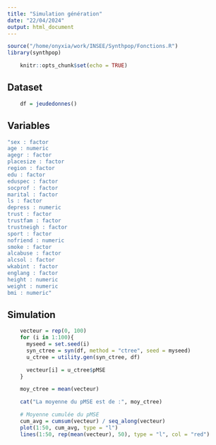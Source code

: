 ```yaml
---
title: "Simulation génération"
date: "22/04/2024"
output: html_document
---
```


```r
source("/home/onyxia/work/INSEE/Synthpop/Fonctions.R")
library(synthpop)
```

```r
    knitr::opts_chunk$set(echo = TRUE)
```

## Dataset
```r
    df = jeudedonnes()
```

## Variables
```r
"sex : factor 
age : numeric 
agegr : factor 
placesize : factor 
region : factor 
edu : factor 
eduspec : factor 
socprof : factor 
marital : factor 
ls : factor 
depress : numeric 
trust : factor 
trustfam : factor 
trustneigh : factor 
sport : factor 
nofriend : numeric 
smoke : factor 
alcabuse : factor 
alcsol : factor 
wkabint : factor 
englang : factor 
height : numeric 
weight : numeric 
bmi : numeric"
```

## Simulation
```r
    vecteur = rep(0, 100)
    for (i in 1:100){
      myseed = set.seed(i)
      syn_ctree = syn(df, method = "ctree", seed = myseed)
      u_ctree = utility.gen(syn_ctree, df)

      vecteur[i] = u_ctree$pMSE
    }

    moy_ctree = mean(vecteur)

    cat("La moyenne du pMSE est de :", moy_ctree)

    # Moyenne cumulée du pMSE 
    cum_avg = cumsum(vecteur) / seq_along(vecteur)
    plot(1:50, cum_avg, type = "l")
    lines(1:50, rep(mean(vecteur), 50), type = "l", col = "red")
```